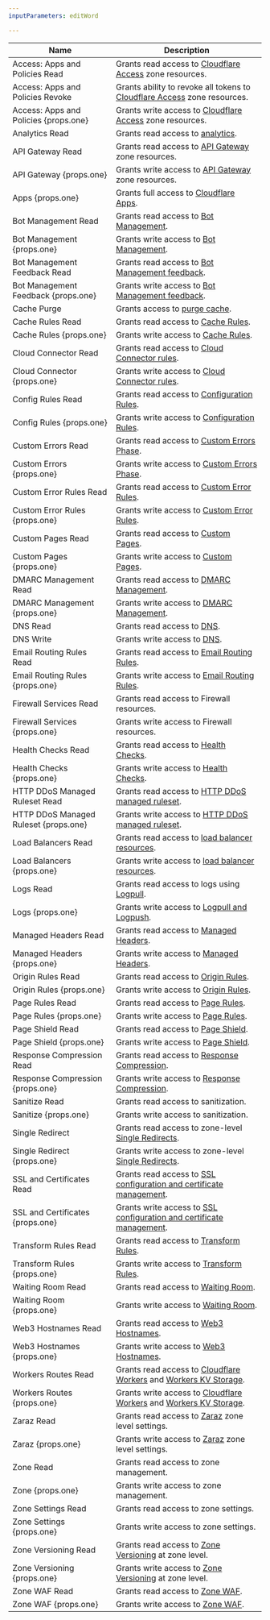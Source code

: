 ```yaml
---
inputParameters: editWord

---
```



| Name                             | Description                                                                                                                                |
| -------------------------------- | ------------------------------------------------------------------------------------------------------------------------------------------ |
| Access: Apps and Policies Read   | Grants read access to [Cloudflare Access](/cloudflare-one/policies/access/) zone resources.                                                |
| Access: Apps and Policies Revoke | Grants ability to revoke all tokens to [Cloudflare Access](/cloudflare-one/policies/access/) zone resources.                               |
| Access: Apps and Policies {props.one}     | Grants write access to [Cloudflare Access](/cloudflare-one/policies/access/) zone resources.                                               |
| Analytics Read                   | Grants read access to [analytics](/analytics/account-and-zone-analytics/zone-analytics/).                                                  |
| API Gateway Read                 | Grants read access to [API Gateway](/api-shield/) zone resources.                                                                          |
| API Gateway {props.one}                   | Grants write access to [API Gateway](/api-shield/) zone resources.                                                                         |
| Apps {props.one}                          | Grants full access to [Cloudflare Apps](/support/more-dashboard-apps/cloudflare-apps/).                                                    |
| Bot Management Read              | Grants read access to [Bot Management](/bots/plans/bm-subscription/).                                                                      |
| Bot Management {props.one}                | Grants write access to [Bot Management](/bots/plans/bm-subscription/).                                                                     |
| Bot Management Feedback Read     | Grants read access to [Bot Management feedback](/bots/concepts/feedback-loop/).                                                            |
| Bot Management Feedback {props.one}       | Grants write access to [Bot Management feedback](/bots/concepts/feedback-loop/).                                                           |
| Cache Purge                      | Grants access to [purge cache](/cache/how-to/purge-cache/).                                                                                |
| Cache Rules Read                 | Grants read access to [Cache Rules](/cache/how-to/cache-rules/).                                                                           |
| Cache Rules {props.one}                   | Grants write access to [Cache Rules](/cache/how-to/cache-rules/).  
| Cloud Connector Read             | Grants read access to [Cloud Connector rules](/rules/cloud-connector/).                                                                  |
| Cloud Connector {props.one}               | Grants write access to [Cloud Connector rules](/rules/cloud-connector/).                                                                 |                                                                        |
| Config Rules Read                | Grants read access to [Configuration Rules](/rules/configuration-rules/).                                                                  |
| Config Rules {props.one}                  | Grants write access to [Configuration Rules](/rules/configuration-rules/).                                                                 |
| Custom Errors Read               | Grants read access to [Custom Errors Phase](/rules/custom-error-responses/create-api/).                                                    |
| Custom Errors {props.one}                 | Grants write access to [Custom Errors Phase](/rules/custom-error-responses/create-api/).                                                   |
| Custom Error Rules Read          | Grants read access to [Custom Error Rules](/rules/custom-error-responses/).                                                                |
| Custom Error Rules {props.one}            | Grants write access to [Custom Error Rules](/rules/custom-error-responses/).                                                               |
| Custom Pages Read                | Grants read access to [Custom Pages](/support/more-dashboard-apps/cloudflare-custom-pages/configuring-custom-pages-error-and-challenge/).  |
| Custom Pages {props.one}                  | Grants write access to [Custom Pages](/support/more-dashboard-apps/cloudflare-custom-pages/configuring-custom-pages-error-and-challenge/). |
| DMARC Management Read            | Grants read access to [DMARC Management](/dmarc-management/).                                                                              |
| DMARC Management {props.one}              | Grants write access to [DMARC Management](/dmarc-management/).                                                                             |
| DNS Read                         | Grants read access to [DNS](/dns/).                                                                                                        |
| DNS Write                        | Grants write access to [DNS](/dns/).                                                                                                       |
| Email Routing Rules Read         | Grants read access to [Email Routing Rules](/email-routing/setup/email-routing-addresses/).                                                |
| Email Routing Rules {props.one}           | Grants write access to [Email Routing Rules](/email-routing/setup/email-routing-addresses/).                                               |
| Firewall Services Read           | Grants read access to Firewall resources.                                                                                                  |
| Firewall Services {props.one}             | Grants write access to Firewall resources.                                                                                                 |
| Health Checks Read               | Grants read access to [Health Checks](/health-checks/).                                                                                    |
| Health Checks {props.one}                 | Grants write access to [Health Checks](/health-checks/).                                                                                   |
| HTTP DDoS Managed Ruleset Read   | Grants read access to [HTTP DDoS managed ruleset](/ddos-protection/managed-rulesets/http/).                                                |
| HTTP DDoS Managed Ruleset {props.one}     | Grants write access to [HTTP DDoS managed ruleset](/ddos-protection/managed-rulesets/http/).                                               |
| Load Balancers Read              | Grants read access to [load balancer resources](/load-balancing/).                                                                         |
| Load Balancers {props.one}                | Grants write access to [load balancer resources](/load-balancing/).                                                                        |
| Logs Read                        | Grants read access to logs using [Logpull](/logs/).                                                                                        |
| Logs {props.one}                          | Grants write access to [Logpull and Logpush](/logs/).                                                                                      |
| Managed Headers Read             | Grants read access to [Managed Headers](/rules/transform/managed-transforms/).                                                             |
| Managed Headers {props.one}               | Grants write access to [Managed Headers](/rules/transform/managed-transforms/).                                                            |
| Origin Rules Read                | Grants read access to [Origin Rules](/rules/origin-rules/).                                                                                |
| Origin Rules {props.one}                  | Grants write access to [Origin Rules](/rules/origin-rules/).                                                                               |
| Page Rules Read                  | Grants read access to [Page Rules](/rules/page-rules/).                                                                                    |
| Page Rules {props.one}                    | Grants write access to [Page Rules](/rules/page-rules/).                                                                                   |
| Page Shield Read                 | Grants read access to [Page Shield](/page-shield/).                                                                                        |
| Page Shield {props.one}                   | Grants write access to [Page Shield](/page-shield/).                                                                                       |
| Response Compression Read        | Grants read access to [Response Compression](/rules/compression-rules/).                                                                   |
| Response Compression {props.one}          | Grants write access to [Response Compression](/rules/compression-rules/).                                                                  |
| Sanitize Read                    | Grants read access to sanitization.                                                                                                        |
| Sanitize {props.one}                      | Grants write access to sanitization.                                                                                                       |
| Single Redirect        | Grants read access to zone-level [Single Redirects](/rules/url-forwarding/single-redirects/).                                              |
| Single Redirect {props.one}          | Grants write access to zone-level [Single Redirects](/rules/url-forwarding/single-redirects/).                                             |
| SSL and Certificates Read        | Grants read access to [SSL configuration and certificate management](/ssl/).                                                               |
| SSL and Certificates {props.one}          | Grants write access to [SSL configuration and certificate management](/ssl/).                                                              |
| Transform Rules Read             | Grants read access to [Transform Rules](/rules/transform/).                                                                                |
| Transform Rules {props.one}               | Grants write access to [Transform Rules](/rules/transform/).                                                                               |
| Waiting Room Read                | Grants read access to [Waiting Room](/waiting-room/).                                                                                      |
| Waiting Room {props.one}                  | Grants write access to [Waiting Room](/waiting-room/).                                                                                     |
| Web3 Hostnames Read              | Grants read access to [Web3 Hostnames](/web3/).                                                                                            |
| Web3 Hostnames {props.one}                | Grants write access to [Web3 Hostnames](/web3/).                                                                                           |
| Workers Routes Read              | Grants read access to [Cloudflare Workers](/workers/) and [Workers KV Storage](/kv/api/).                                                  |
| Workers Routes {props.one}                | Grants write access to [Cloudflare Workers](/workers/) and [Workers KV Storage](/kv/api/).                                                 |
| Zaraz Read                       | Grants read access to [Zaraz](/zaraz/) zone level settings.                                                                                |
| Zaraz {props.one}                         | Grants write access to [Zaraz](/zaraz/) zone level settings.                                                                               |
| Zone Read                        | Grants read access to zone management.                                                                                                     |
| Zone {props.one}                          | Grants write access to zone management.                                                                                                    |
| Zone Settings Read               | Grants read access to zone settings.                                                                                                       |
| Zone Settings {props.one}                 | Grants write access to zone settings.                                                                                                      |
| Zone Versioning Read             | Grants read access to [Zone Versioning](/version-management/) at zone level.                                                               |
| Zone Versioning {props.one}               | Grants write access to [Zone Versioning](/version-management/) at zone level.                                                              |
| Zone WAF Read                    | Grants read access to [Zone WAF](/waf/).                                                                                                   |
| Zone WAF {props.one}                      | Grants write access to [Zone WAF](/waf/).                                                                                                  |
